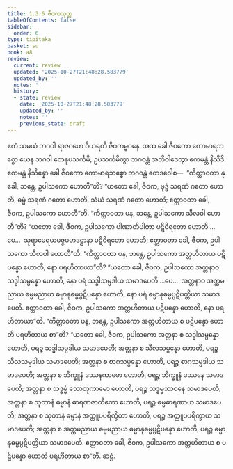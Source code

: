 ```yaml
---
title: 1.3.6 ဇီဝကသုတ္တ
tableOfContents: false
sidebar:
  order: 6
type: tipitaka
basket: su
book: a8
review:
  current: review
  updated: '2025-10-27T21:48:28.583779'
  updated_by: ''
  notes: ''
  history:
  - state: review
    date: '2025-10-27T21:48:28.583779'
    updated_by: ''
    notes: ''
    previous_state: draft
---
```



<ReviewStatus review={frontmatter.review} showDetails={true} />

<HypothesisAnnotation frontmatter={frontmatter} />

<DynamicBreadcrumb />

<Division number="26" book="a8" e="ch" v="17" p="57">

<Paragraph number="257" book="a8">
ဧကံ သမယံ ဘဂဝါ ရာဇဂဟေ ဝိဟရတိ ဇီဝကမ္ဗဝနေ. အထ ခေါ ဇီဝကော ကောမာရဘစ္စော ယေန ဘဂဝါ တေနုပသင်္ကမိ; ဥပသင်္ကမိတွာ ဘဂဝန္တံ အဘိဝါဒေတွာ ဧကမန္တံ နိသီဒိ. ဧကမန္တံ နိသိန္နော ခေါ ဇီဝကော ကောမာရဘစ္စော ဘဂဝန္တံ ဧတဒဝေါစ—  “ကိတ္တာဝတာ နု ခေါ, ဘန္တေ, ဥပါသကော ဟောတီ”တိ? “ယတော ခေါ, ဇီဝက, ဗုဒ္ဓံ သရဏံ ဂတော ဟောတိ, ဓမ္မံ သရဏံ ဂတော ဟောတိ, သံဃံ သရဏံ ဂတော ဟောတိ; ဧတ္တာဝတာ ခေါ, ဇီဝက, ဥပါသကော ဟောတီ”တိ.
</Paragraph>

<Paragraph number="258" book="a8">
“ကိတ္တာဝတာ ပန, ဘန္တေ, ဥပါသကော သီလဝါ ဟောတီ”တိ? “ယတော ခေါ, ဇီဝက, ဥပါသကော ပါဏာတိပါတာ ပဋိဝိရတော ဟောတိ …ပေ…  သုရာမေရယမဇ္ဇပမာဒဋ္ဌာနာ ပဋိဝိရတော ဟောတိ; ဧတ္တာဝတာ ခေါ, ဇီဝက, ဥပါသကော သီလဝါ ဟောတီ”တိ.
</Paragraph>

<Paragraph number="259" book="a8">
“ကိတ္တာဝတာ ပန, ဘန္တေ, ဥပါသကော အတ္တဟိတာယ ပဋိပန္နော ဟောတိ, နော ပရဟိတာယာ”တိ? “ယတော ခေါ, ဇီဝက, ဥပါသကော အတ္တနာဝ သဒ္ဓါသမ္ပန္နော ဟောတိ, နော ပရံ သဒ္ဓါသမ္ပဒါယ သမာဒပေတိ …ပေ…  အတ္တနာဝ အတ္ထမညာယ ဓမ္မမညာယ ဓမ္မာနုဓမ္မပ္ပဋိပန္နော ဟောတိ, နော ပရံ ဓမ္မာနုဓမ္မပ္ပဋိပတ္တိယာ သမာဒပေတိ. ဧတ္တာဝတာ ခေါ, ဇီဝက, ဥပါသကော အတ္တဟိတာယ ပဋိပန္နော ဟောတိ, နော ပရဟိတာယာ”တိ.
</Paragraph>

<Paragraph number="260" book="a8">
“ကိတ္တာဝတာ ပန, ဘန္တေ, ဥပါသကော အတ္တဟိတာယ စ ပဋိပန္နော ဟောတိ ပရဟိတာယ စာ”တိ? “ယတော ခေါ, ဇီဝက, ဥပါသကော အတ္တနာ စ သဒ္ဓါသမ္ပန္နော ဟောတိ, ပရဉ္စ သဒ္ဓါသမ္ပဒါယ သမာဒပေတိ; အတ္တနာ စ သီလသမ္ပန္နော ဟောတိ, ပရဉ္စ သီလသမ္ပဒါယ သမာဒပေတိ; အတ္တနာ စ စာဂသမ္ပန္နော ဟောတိ, ပရဉ္စ စာဂသမ္ပဒါယ သမာဒပေတိ; အတ္တနာ စ ဘိက္ခူနံ ဒဿနကာမော ဟောတိ, ပရဉ္စ ဘိက္ခူနံ ဒဿနေ သမာဒပေတိ; အတ္တနာ စ သဒ္ဓမ္မံ သောတုကာမော ဟောတိ, ပရဉ္စ သဒ္ဓမ္မဿဝနေ သမာဒပေတိ; အတ္တနာ စ သုတာနံ ဓမ္မာနံ ဓာရဏဇာတိကော ဟောတိ, ပရဉ္စ ဓမ္မဓာရဏာယ သမာဒပေတိ; အတ္တနာ စ သုတာနံ ဓမ္မာနံ အတ္ထူပပရိက္ခိတာ ဟောတိ, ပရဉ္စ အတ္ထူပပရိက္ခာယ သမာဒပေတိ; အတ္တနာ စ အတ္ထမညာယ ဓမ္မမညာယ ဓမ္မာနုဓမ္မပ္ပဋိပန္နော ဟောတိ, ပရဉ္စ ဓမ္မာနုဓမ္မပ္ပဋိပတ္တိယာ သမာဒပေတိ. ဧတ္တာဝတာ ခေါ, ဇီဝက, ဥပါသကော အတ္တဟိတာယ စ ပဋိပန္နော ဟောတိ ပရဟိတာယ စာ”တိ.

</Paragraph>
</Division>

<Paragraph number="261" type="center" book="a8">
ဆဋ္ဌံ.
</Paragraph>